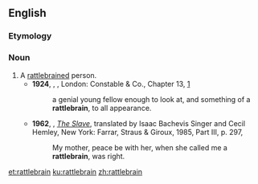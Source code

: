 ==English==

===Etymology===
{{compound|en|rattle|brain}}

===Noun===
{{en-noun}}

# A [[rattlebrained]] person.
#* '''1924''', {{w|Herman Melville}}, ''{{w|Billy Budd}}'', London: Constable & Co., Chapter 13, [http://gutenberg.net.au/ebooks06/0608511h.html]
#*: a genial young fellow enough to look at, and something of a '''rattlebrain''', to all appearance.
#* '''1962''', {{w|Isaac Bashevis Singer}}, ''[[w:The Slave (Singer novel)|The Slave]]'', translated by Isaac Bachevis Singer and Cecil Hemley, New York: Farrar, Straus & Giroux, 1985, Part III, p. 297, 
#*: My mother, peace be with her, when she called me a '''rattlebrain''', was right.

[[et:rattlebrain]]
[[ku:rattlebrain]]
[[zh:rattlebrain]]